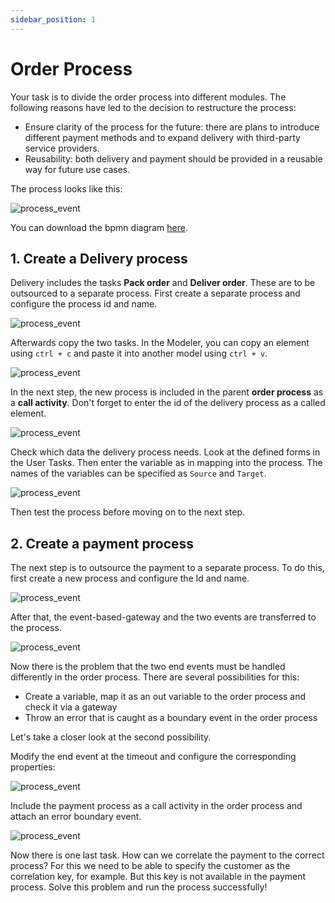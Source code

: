 ```yaml
---
sidebar_position: 1
---
```


# Order Process

Your task is to divide the order process into different modules. The following reasons have led to the decision to restructure the process:

- Ensure clarity of the process for the future: there are plans to introduce different payment methods and to expand delivery with third-party service providers.
- Reusability: both delivery and payment should be provided in a reusable way for future use cases.

The process looks like this:

![process_event](/assets/docs/call-activity/process-call-activity.png)

You can download the bpmn diagram <a target="_blank" href="/assets/docs/call-activity/order-process.bpmn" download="order-process.bpmn">here</a>.

## 1. Create a Delivery process

Delivery includes the tasks **Pack order** and **Deliver order**. These are to be outsourced to a separate process.
First create a separate process and configure the process id and name.

![process_event](/assets/docs/call-activity/process-delivery.png)

Afterwards copy the two tasks. In the Modeler, you can copy an element using `ctrl + c` and paste it into another model using `ctrl + v`.

![process_event](/assets/docs/call-activity/process-delivery-finished.png)

In the next step, the new process is included in the parent **order process** as a **call activity**. Don't forget to enter the id of the delivery process as a called element.

![process_event](/assets/docs/call-activity/process-order-with-delivery.png)

Check which data the delivery process needs. Look at the defined forms in the User Tasks.
Then enter the variable as in mapping into the process. The names of the variables can be specified as `Source` and `Target`.

![process_event](/assets/docs/call-activity/process-delivery-variables.png)

Then test the process before moving on to the next step.

## 2. Create a payment process
The next step is to outsource the payment to a separate process.
To do this, first create a new process and configure the Id and name.

![process_event](/assets/docs/call-activity/process-payment.png)

After that, the event-based-gateway and the two events are transferred to the process.

![process_event](/assets/docs/call-activity/process-payment-done.png)

Now there is the problem that the two end events must be handled differently in the order process.
There are several possibilities for this:

* Create a variable, map it as an out variable to the order process and check it via a gateway
* Throw an error that is caught as a boundary event in the order process

Let's take a closer look at the second possibility.

Modify the end event at the timeout and configure the corresponding properties:

![process_event](/assets/docs/call-activity/process-payment-error.png)

Include the payment process as a call activity in the order process and attach an error boundary event.

![process_event](/assets/docs/call-activity/order-process-final.png)

Now there is one last task. How can we correlate the payment to the correct process?
For this we need to be able to specify the customer as the correlation key, for example.
But this key is not available in the payment process.
Solve this problem and run the process successfully!

